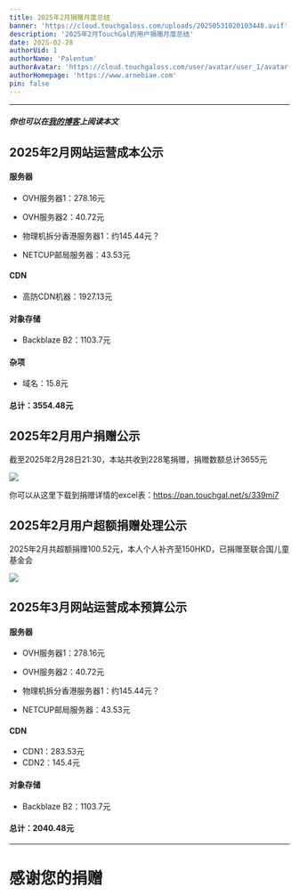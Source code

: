 ```yaml
---
title: 2025年2月捐赠月度总结
banner: 'https://cloud.touchgaloss.com/uploads/20250531020103448.avif'
description: '2025年2月TouchGal的用户捐赠月度总结'
date: 2025-02-28
authorUid: 1
authorName: 'Palentum'
authorAvatar: 'https://cloud.touchgaloss.com/user/avatar/user_1/avatar-mini.avif'
authorHomepage: 'https://www.arnebiae.com'
pin: false
---
```


---

##### 你也可以在[我的博客](https://www.arnebiae.com/p/202502dona/)上阅读本文

## 2025年2月网站运营成本公示

#### 服务器

- OVH服务器1：278.16元

- OVH服务器2：40.72元

- 物理机拆分香港服务器1：约145.44元？

- NETCUP邮局服务器：43.53元

#### CDN

- 高防CDN机器：1927.13元

#### 对象存储

- Backblaze B2：1103.7元

#### 杂项

- 域名：15.8元

#### 总计：3554.48元

## 2025年2月用户捐赠公示

截至2025年2月28日21:30，本站共收到228笔捐赠，捐赠数额总计3655元

![](https://cloud.touchgaloss.com/uploads/20250531020229084.avif)

你可以从这里下载到捐赠详情的excel表：https://pan.touchgal.net/s/339mi7

## 2025年2月用户超额捐赠处理公示

2025年2月共超额捐赠100.52元，本人个人补齐至150HKD，已捐赠至联合国儿童基金会

![](https://cloud.touchgaloss.com/uploads/20250531020242251.avif)

## 2025年3月网站运营成本预算公示

#### 服务器

- OVH服务器1：278.16元

- OVH服务器2：40.72元

- 物理机拆分香港服务器1：约145.44元？

- NETCUP邮局服务器：43.53元

#### CDN

- CDN1：283.53元
- CDN2：145.4元

#### 对象存储

- Backblaze B2：1103.7元

#### 总计：2040.48元

---

# 感谢您的捐赠
